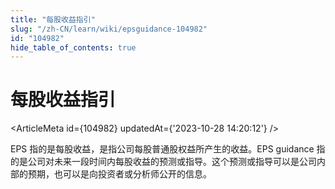 ```yaml
---
title: "每股收益指引"
slug: "/zh-CN/learn/wiki/epsguidance-104982"
id: "104982"
hide_table_of_contents: true
---
```



<Breadcrumbs current="每股收益指引" />

# 每股收益指引

<ArticleMeta id={104982} updatedAt={'2023-10-28 14:20:12'} />
<div className='border-solid border-b border-t-0 my-4 border-[var(--ifm-color-gray-300)]' />

EPS 指的是每股收益，是指公司每股普通股权益所产生的收益。EPS guidance 指的是公司对未来一段时间内每股收益的预测或指导。这个预测或指导可以是公司内部的预期，也可以是向投资者或分析师公开的信息。
